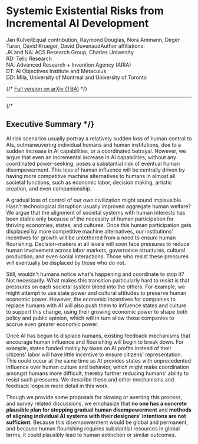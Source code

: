 <h1 style={{fontSize:"1.5rem", fontStyle:"normal", fontWeight:"normal", marginTop:"-1rem"}}>Systemic Existential Risks from Incremental AI Development</h1>

<div style={{ fontStyle: "italic", maxWidth: "23em", paddingTop:"0" }}>
  <span style={{ whiteSpace: "nowrap" }}>Jan Kulveit</span><Footnote mark="*">Equal contribution</Footnote>, <span style={{ whiteSpace: "nowrap" }}>Raymond Douglas</span><Footnote mark="*"/>, <span style={{ whiteSpace: "nowrap" }}>Nora Ammann</span>, <span style={{ whiteSpace: "nowrap" }}>Deger Turan</span>, <span style={{ whiteSpace: "nowrap" }}>David Krueger</span>, <span style={{ whiteSpace: "nowrap" }}>David Duvenaud</span><Footnote mark="†">Author affiliations:<br/>JK and NA: ACS Research Group, Charles University<br/>RD: Telic Research<br/>NA: Advanced Research + Invention Agency (ARIA)<br/>DT: AI Objectives Institute and Metaculus<br/>DD: Mila, University of Montreal and University of Toronto</Footnote>
</div>

{/* [Full version on arXiv (TBA)](https://arxiv.org/abs/2501.00000) */}

<hr />

{/* <a id="executive-summary"></a>
## Executive Summary */}

AI risk scenarios usually portray a relatively sudden loss of human control to AIs, outmaneuvering individual humans and human institutions, due to a sudden increase in AI capabilities, or a coordinated betrayal.
However, we argue that even an incremental increase in AI capabilities, without any coordinated power-seeking, poses a substantial risk of eventual human disempowerment.
This loss of human influence will be centrally driven by having more competitive machine alternatives to humans in almost all societal functions, such as economic labor, decision making, artistic creation, and even companionship.

A gradual loss of control of our own civilization might sound implausible.
Hasn't technological disruption usually improved aggregate human welfare?
We argue that the alignment of societal systems with human interests has been stable only because of the necessity of human participation for thriving economies, states, and cultures. Once this human participation gets displaced by more competitive machine alternatives, our institutions' incentives for growth will be untethered from a need to ensure human flourishing.
Decision-makers at all levels will soon face pressures to reduce human involvement across labor markets, governance structures, cultural production, and even social interactions.
Those who resist these pressures will eventually be displaced by those who do not.

Still, wouldn't humans notice what's happening and coordinate to stop it?
Not necessarily.
What makes this transition particularly hard to resist is that pressures on each societal system bleed into the others. For example, we might attempt to use state power and cultural attitudes to preserve human economic power. However, the economic incentives for companies to replace humans with AI will also push them to influence states and culture to support this change, using their growing economic power to shape both policy and public opinion, which will in turn allow those companies to accrue even greater economic power.

Once AI has begun to displace humans, existing feedback mechanisms that encourage human influence and flourishing will begin to break down. For example, states funded mainly by taxes on AI profits instead of their citizens' labor will have little incentive to ensure citizens' representation.
This could occur at the same time as AI provides states with unprecedented influence over human culture and behavior, which might make coordination amongst humans more difficult, thereby further reducing humans' ability to resist such pressures.
We describe these and other mechanisms and feedback loops in more detail in this work.

Though we provide some proposals for slowing or averting this process, and survey related discussions, we emphasize that **no one has a concrete plausible plan for stopping gradual human disempowerment** and **methods of aligning individual AI systems with their designers' intentions are not sufficient**.
Because this disempowerment would be global and permanent, and because human flourishing requires substantial resources in global terms, it could plausibly lead to human extinction or similar outcomes.

